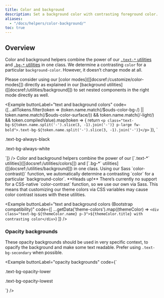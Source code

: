 ```yaml
---
title: Color and background
description: Set a background color with contrasting foreground color.
aliases:
  - "/docs/helpers/color-background/"
toc: true
---
```



## Overview

Color and background helpers combine the power of our [`.text-*` utilities]([[docsref:/utilities/colors]]) and [`.bg-*` utilities]([[docsref:/utilities/background]]) in one class. We determine a contrasting `color` for a particular `background-color`. However, it doesn’t change mode at all.

<Callout type="info">
Please consider using our [color modes]([[docsref:/customize/color-modes]]) directly as explained in our [background utilities]([[docsref:/utilities/background]]) to set nested components in the right mode directly as well.
</Callout>

<Example buttonLabel="text and background colors" code={[...allTokens.filter(token => (token.name.match(/\$ouds-color-bg-/) || token.name.match(/\$ouds-color-surface/)) && token.name.match(/-light/) && token.compiledValue).map(token => {
    return `<p class="text-bg-${token.name.split('-').slice(3, -1).join('-')} p-large fw-bold">.text-bg-${token.name.split('-').slice(3, -1).join('-')}</p>`
  }),
  `<p class="text-bg-always-black p-large fw-bold">.text-bg-always-black</p>
  <p class="text-bg-always-white p-large fw-bold">.text-bg-always-white</p>`]} />

<Callout type="info" name="warning-color-assistive-technologies" />

<BootstrapCompatibility>
Color and background helpers combine the power of our [`.text-*` utilities]([[docsref:/utilities/colors]]) and [`.bg-*` utilities]([[docsref:/utilities/background]]) in one class. Using our Sass `color-contrast()` function, we automatically determine a contrasting `color` for a particular `background-color`.

<Callout type="warning">
**Heads up!** There’s currently no support for a CSS-native `color-contrast` function, so we use our own via Sass. This means that customizing our theme colors via CSS variables may cause color contrast issues with these utilities.
</Callout>

<Example buttonLabel="text and background colors (Bootstrap compatibility)" code={[
  ...getData('theme-colors').map((themeColor) => `<div class="text-bg-${themeColor.name} p-3">${themeColor.title} with contrasting color</div>`)
]} />
</BootstrapCompatibility>

### Opacity backgrounds

These opacity backgrounds should be used in very specific context, to opacify the background and make some text readable. Prefer using `.text-bg-secondary` when possible.

<Example buttonLabel="opacity backgrounds" code={`<p class="text-bg-opacity-lower p-large fw-bold">.text-bg-opacity-lower</p>
  <p class="text-bg-opacity-lowest p-large fw-bold">.text-bg-opacity-lowest</p>`} />
